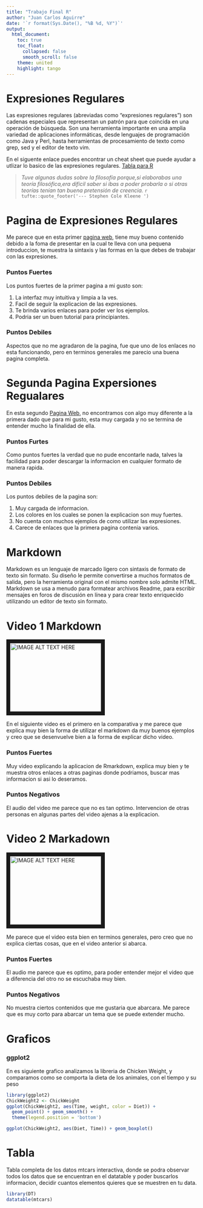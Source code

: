 ```yaml
---
title: "Trabajo Final R"
author: "Juan Carlos Aguirre"
date: '`r format(Sys.Date(), "%B %d, %Y")`'
output:
  html_document:
    toc: true
    toc_float:
      collapsed: false
      smooth_scroll: false
    theme: united
    highlight: tango
---
```


# Expresiones Regulares

Las expresiones regulares (abreviadas como "expresiones regulares") son cadenas especiales que representan un patrón para que coincida en una operación de búsqueda. Son una herramienta importante en una amplia variedad de aplicaciones informáticas, desde lenguajes de programación como Java y Perl, hasta herramientas de procesamiento de texto como grep, sed y el editor de texto vim.

En el siguente enlace puedes encontrar un cheat sheet que puede ayudar a utlizar lo basico de las expresiones regulares. [Tabla para R](https://rstudio.com/wp-content/uploads/2016/09/RegExCheatsheet.pdf)



> _Tuve algunas dudas sobre la filosofía porque,si elaborabas una teoría filosófica,era difícil saber si ibas a poder probarla o si otras teorías tenían tan buena pretensión de creencia._
> `r tufte::quote_footer('--- Stephen Cole Kleene ')`



# Pagina de Expresiones Regulares

Me parece que en esta primer [pagina web](https://www.adictosaltrabajo.com/2015/01/29/regexsam/), tiene muy bueno contenido debido  a la foma de presentar en la cual te lleva con una pequena introduccion, te muestra la sintaxis y las formas en la que debes de trabajar con las expresiones. 

### Puntos Fuertes

Los puntos fuertes de la primer pagina a mi gusto son:

1. La interfaz muy intuitiva y limpia a la ves.
2. Facil de seguir la explicacion de las expresiones.
3. Te brinda varios enlaces para poder ver los ejemplos.
4. Podria ser un buen tutorial para principiantes.

### Puntos Debiles

Aspectos que no me agradaron de la pagina, fue que uno de los enlaces no esta funcionando, pero en terminos generales me parecio una buena pagina completa.


# Segunda Pagina Expersiones Regualares

En esta segundo [Pagina Web](https://eldesvandejose.com/2017/08/18/expresiones-regulares-general/), no encontramos con algo muy diferente a la primera dado que para mi gusto, esta muy cargada y no se termina de entender mucho la finalidad de ella.

### Puntos Furtes

Como puntos fuertes la verdad que no pude encontarle nada, talves la facilidad para poder descargar la informacion en cualquier formato de manera rapida.

### Puntos Debiles

Los puntos debiles de la pagina son:

1. Muy cargada de informacion.
2. Los colores en los cuales se ponen la explicacion son muy fuertes.
3. No cuenta con muchos ejemplos de como utilizar las expresiones.
4. Carece de enlaces que la primera pagina contenia varios.

# Markdown

Markdown es un lenguaje de marcado ligero con sintaxis de formato de texto sin formato. Su diseño le permite convertirse a muchos formatos de salida, pero la herramienta original con el mismo nombre solo admite HTML. Markdown se usa a menudo para formatear archivos Readme, para escribir mensajes en foros de discusión en línea y para crear texto enriquecido utilizando un editor de texto sin formato.

# Video 1 Markdown

<a href="https://www.youtube.com/watch?v=tE8cgL1P-U0" target="_blank"><img src="http://img.youtube.com/vi/tE8cgL1P-U0/0.jpg" 
alt="IMAGE ALT TEXT HERE" width="240" height="180" border="10" /></a>

En el siguiente video es el primero en la comparativa y me parece que explica muy bien la forma de utilizar el markdown da muy buenos ejemplos y creo que se desenvuelve bien a la forma de explicar dicho video.

### Puntos Fuertes

Muy video explicando la aplicacion de Rmarkdown, explica muy bien y te muestra otros enlaces a otras paginas donde podriamos, buscar mas informacion si asi lo deseramos.

### Puntos Negativos

El audio del video me parece que no es tan optimo.
Intervencion de otras personas en algunas partes del video ajenas a la explicacion.

# Video 2 Markadown 

<a href="https://www.youtube.com/watch?v=u4ZdvYXjsIo" target="_blank"><img 
src="http://img.youtube.com/vi/u4ZdvYXjsIo/0.jpg" 
alt="IMAGE ALT TEXT HERE" width="240" height="180" border="10" /></a>

Me parece que el video esta bien en terminos generales, pero creo que no explica ciertas cosas, que en el video anterior si abarca.

### Puntos Fuertes

El audio me parece que es optimo, para poder entender mejor el video que a diferencia del otro no se escuchaba muy bien.

### Puntos Negativos

No muestra ciertos contenidos que me gustaria que abarcara.
Me parece que es muy corto para abarcar un tema que se puede extender mucho. 

# Graficos
### ggplot2

En es siguiente grafico analizamos la libreria de Chicken Weight, y comparamos como se comporta la dieta de los animales, con el tiempo y su peso

```r
library(ggplot2)
ChickWeight2 <- ChickWeight
ggplot(ChickWeight2, aes(Time, weight, color = Diet)) +
  geom_point() + geom_smooth() +
  theme(legend.position = 'bottom')
```

```r
ggplot(ChickWeight2, aes(Diet, Time)) + geom_boxplot()
```

# Tabla

Tabla completa de los datos mtcars interactiva, donde se podra observar todos los datos que se encuentran en el datatable y poder buscarlos informacion, decidir cuantos elementos quieres que se muestren en tu data.


```r
library(DT)
datatable(mtcars)
```


